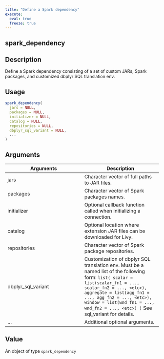 ```yaml
---
title: "Define a Spark dependency"
execute:
  eval: true
  freeze: true
---
```


## spark_dependency

## Description
Define a Spark dependency consisting of a set of custom JARs, Spark packages, and customized dbplyr SQL translation env.


## Usage
```r
spark_dependency(
  jars = NULL,
  packages = NULL,
  initializer = NULL,
  catalog = NULL,
  repositories = NULL,
  dbplyr_sql_variant = NULL,
  ...
)
```

## Arguments
|Arguments|Description|
|---|---|
| jars | Character vector of full paths to JAR files. |
| packages | Character vector of Spark packages names. |
| initializer | Optional callback function called when initializing a connection. |
| catalog | Optional location where extension JAR files can be downloaded for Livy. |
| repositories | Character vector of Spark package repositories. |
| dbplyr_sql_variant | Customization of dbplyr SQL translation env. Must be a named list of the following form: ` list( scalar = list(scalar_fn1 = ..., scalar_fn2 = ..., <etc>), aggregate = list(agg_fn1 = ..., agg_fn2 = ..., <etc>), window = list(wnd_fn1 = ..., wnd_fn2 = ..., <etc>) ) ` See sql_variant for details. |
| ... | Additional optional arguments. |


## Value
An object of type `spark_dependency`







